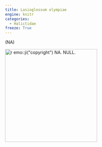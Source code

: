 ```yaml
---
title: Lasioglossum olympiae
engine: knitr
categories:
  - Halictidae
freeze: True
---
```

(NA)

[![`r emo::ji("copyright")` NA. NULL.](/files/no_bee.png){height=300}](NA)
